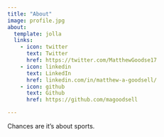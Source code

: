 ```yaml
---
title: "About"
image: profile.jpg
about:
  template: jolla
  links:
    - icon: twitter
      text: Twitter
      href: https://twitter.com/MatthewGoodse17
    - icon: linkedin
      text: LinkedIn
      href: linkedin.com/in/matthew-a-goodsell/
    - icon: github
      text: Github
      href: https://github.com/magoodsell

---
```


Chances are it's about sports.
